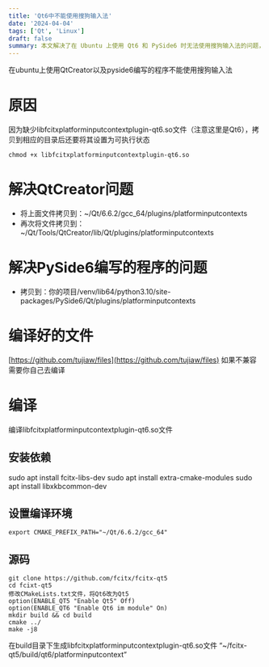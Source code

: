 ```yaml
---
title: 'Qt6中不能使用搜狗输入法'
date: '2024-04-04'
tags: ['Qt', 'Linux']
draft: false
summary: 本文解决了在 Ubuntu 上使用 Qt6 和 PySide6 时无法使用搜狗输入法的问题，通过拷贝并设置 libfcitxplatforminputcontextplugin-qt6.so 文件为可执行状态，修复了 QtCreator 和 PySide6 程序中的输入法问题。
---
```


在ubuntu上使用QtCreator以及pyside6编写的程序不能使用搜狗输入法

# 原因
因为缺少libfcitxplatforminputcontextplugin-qt6.so文件（注意这里是Qt6），拷贝到相应的目录后还要将其设置为可执行状态
```
chmod +x libfcitxplatforminputcontextplugin-qt6.so
```

# 解决QtCreator问题
* 将上面文件拷贝到：~/Qt/6.6.2/gcc_64/plugins/platforminputcontexts
* 再次将文件拷贝到：~/Qt/Tools/QtCreator/lib/Qt/plugins/platforminputcontexts

# 解决PySide6编写的程序的问题
* 拷贝到：你的项目/venv/lib64/python3.10/site-packages/PySide6/Qt/plugins/platforminputcontexts

# 编译好的文件
[https://github.com/tujiaw/files](https://github.com/tujiaw/files)
如果不兼容需要你自己去编译

# 编译
编译libfcitxplatforminputcontextplugin-qt6.so文件
## 安装依赖
sudo apt install fcitx-libs-dev
sudo apt install extra-cmake-modules 
sudo apt install libxkbcommon-dev 
## 设置编译环境
```
export CMAKE_PREFIX_PATH="~/Qt/6.6.2/gcc_64"
```
## 源码
```
git clone https://github.com/fcitx/fcitx-qt5
cd fcixt-qt5
修改CMakeLists.txt文件，将Qt6改为Qt5
option(ENABLE_QT5 "Enable Qt5" Off)
option(ENABLE_QT6 "Enable Qt6 im module" On)
mkdir build && cd build
cmake ../
make -j8
```
在build目录下生成libfcitxplatforminputcontextplugin-qt6.so文件
“~/fcitx-qt5/build/qt6/platforminputcontext”